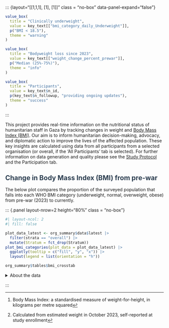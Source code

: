 

::: {layout="[[1,1,1], [1], [1]]" class = "no-box" data-panel-expand="false"}

```r
value_box(
  title = "Clinically underweight",
  value = key_text[["bmi_category_daily_Underweight"]],
  p("BMI < 18.5"),
  theme = "warning"
)
```

```r
value_box(
  title = "Bodyweight loss since 2023",
  value = key_text[["weight_change_percent_prewar"]],
  p("Median (25%-75%)"),
  theme = "info"
) 
```

```r
value_box(
  title = "Participants",
  value = key_text$n_id,
  p(key_text$n_followup, "providing ongoing updates"),
  theme = "success"
) 
```
:::

This project provides real-time information on the nutritional status of humanitarian staff in Gaza by tracking changes in weight and [Body Mass Index (BMI)](https://www.who.int/data/gho/data/themes/topics/topic-details/GHO/body-mass-index). Our aim is to inform humanitarian decision-making, advocacy, and diplomatic action to improve the lives of the affected population. These key insights are calculated using data from all participants from a selected organisation (or overall, if the 'All Participants' tab is selected). For further information on data generation and quality please see the [Study Protocol](./protocol) and the Participation tab.

<h2 style="color: #2c3e50; margin-bottom: 1rem;">
  Change in Body Mass Index (BMI) from pre-war
</h2>

The below plot compares the proportion of the surveyed population that falls into each WHO BMI category (underweight, normal, overweight, obese) from pre-war (2023) to currently.

::: {.panel layout-nrow=2 height="80%" class = "no-box"}

```r
#| layout-ncol: 2
#| fill: false

plot_data_latest <- org_summary$data$latest |> 
  filter(strata == "overall") |> 
  mutate(Stratum = fct_drop(Stratum))
plot_bmi_categories(plot_data = plot_data_latest) |> 
  ggplotly(tooltip = c("fill", "y", "x")) |> 
  layout(legend = list(orientation = "h"))

org_summary$tables$bmi_crosstab
```

<details><summary>About the data</summary>The percentage of participants by BMI classification^[Body Mass Index: a standardised measure of weight-for-height, in kilograms per metre squared]. Showing all participants' pre-war BMI^[Calculated from estimated weight in October 2023, self-reported at study enrollment], and the most recent ('current') measurement from each participant since the study began in July 2025. Underweight BMI classification (<18.5kg/m2) shown in yellow; with light to dark green, showing normal weight range (18.5-24.9kg/m2), overweight (25 to 29.9kg/m2), and obese (over 30kg/m2) classifications.</details>

:::
